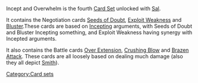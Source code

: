 Incept and Overwhelm is the fourth [[Card Sets|Card Set]] unlocked with [[Sal]].

It contains the Negotiation cards [[Seeds of Doubt]], [[Exploit Weakness]] and [[Bluster]].These cards are based on [[Incept|Incepting]] arguments, with Seeds of Doubt and Bluster Incepting something, and Exploit Weakness having synergy with Incepted arguments.

It also contains the Battle cards [[Over Extension]], [[Crushing Blow]] and [[Brazen Attack]]. These cards are all loosely based on dealing much damage (also they all depict [[Smith]]).
[[Category:Card sets]]